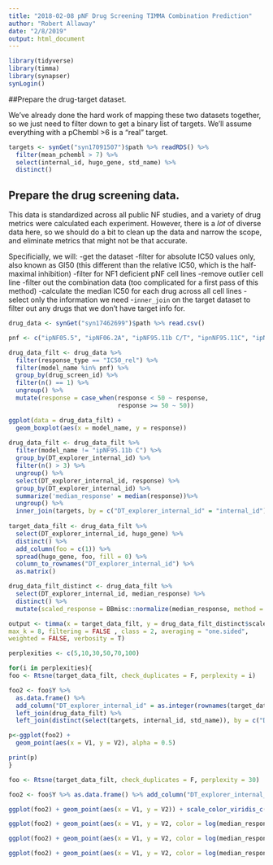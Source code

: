```yaml
---
title: "2018-02-08 pNF Drug Screening TIMMA Combination Prediction"
author: "Robert Allaway"
date: "2/8/2019"
output: html_document
---
```


```r
library(tidyverse)
library(timma)
library(synapser)
synLogin()

```
##Prepare the drug-target dataset. 

We've already done the hard work of mapping these two datasets together, so we just need to filter down to get a binary list of targets. We'll assume everything with a pChembl >6 is a "real" target.

```r

targets <- synGet("syn17091507")$path %>% readRDS() %>% 
  filter(mean_pchembl > 7) %>% 
  select(internal_id, hugo_gene, std_name) %>% 
  distinct()

```
## Prepare the drug screening data. 

This data is standardized across all public NF studies, and a variety of drug metrics were calculated each experiment. However, there is a _lot_ of diverse data here, so we should do a bit to clean up the data and narrow the scope, and eliminate metrics that might not be that accurate. 

Specificially, we will: 
-get the dataset 
-filter for absolute IC50 values only, also known as GI50 (this different than the relative IC50, which is the half-maximal inhibition)
-filter for NF1 deficient pNF cell lines
-remove outlier cell line
-filter out the combination data (too complicated for a first pass of this method)
-calculate the median IC50 for each drug across all cell lines
-select only the information we need
-`inner_join` on the target dataset to filter out any drugs that we don't have target info for. 


```r

drug_data <- synGet("syn17462699")$path %>% read.csv() 

pnf <- c("ipNF05.5", "ipNF06.2A", "ipNF95.11b C/T", "ipnNF95.11C", "ipNF95.6", "ipNF05.5 (mixed clone)", "ipNF95.11b C")

drug_data_filt <- drug_data %>% 
  filter(response_type == "IC50_rel") %>% 
  filter(model_name %in% pnf) %>% 
  group_by(drug_screen_id) %>% 
  filter(n() == 1) %>% 
  ungroup() %>%  
  mutate(response = case_when(response < 50 ~ response,
                              response >= 50 ~ 50))

ggplot(data = drug_data_filt) +
  geom_boxplot(aes(x = model_name, y = response))
  
drug_data_filt <- drug_data_filt %>% 
  filter(model_name != "ipNF95.11b C") %>% 
  group_by(DT_explorer_internal_id) %>% 
  filter(n() > 3) %>% 
  ungroup() %>% 
  select(DT_explorer_internal_id, response) %>%
  group_by(DT_explorer_internal_id) %>% 
  summarize('median_response' = median(response))%>% 
  ungroup() %>% 
  inner_join(targets, by = c("DT_explorer_internal_id" = "internal_id"))
  
target_data_filt <- drug_data_filt %>% 
  select(DT_explorer_internal_id, hugo_gene) %>% 
  distinct() %>% 
  add_column(foo = c(1)) %>% 
  spread(hugo_gene, foo, fill = 0) %>% 
  column_to_rownames("DT_explorer_internal_id") %>% 
  as.matrix()

drug_data_filt_distinct <- drug_data_filt %>% 
  select(DT_explorer_internal_id, median_response) %>% 
  distinct() %>% 
  mutate(scaled_response = BBmisc::normalize(median_response, method = "range", range = c(1,0), margin = 1L))

```


```r
output <- timma(x = target_data_filt, y = drug_data_filt_distinct$scaled_response, sp = 1,
max_k = 8, filtering = FALSE , class = 2, averaging = "one.sided",
weighted = FALSE, verbosity = T)
```

```r
perplexities <- c(5,10,30,50,70,100)

for(i in perplexities){
foo <- Rtsne(target_data_filt, check_duplicates = F, perplexity = i)

foo2 <- foo$Y %>% 
  as.data.frame() %>% 
  add_column("DT_explorer_internal_id" = as.integer(rownames(target_data_filt))) %>% 
  left_join(drug_data_filt) %>% 
  left_join(distinct(select(targets, internal_id, std_name)), by = c("DT_explorer_internal_id" = "internal_id"))

p<-ggplot(foo2) + 
  geom_point(aes(x = V1, y = V2), alpha = 0.5)

print(p)
}
```

```r

foo <- Rtsne(target_data_filt, check_duplicates = F, perplexity = 30)

foo2 <- foo$Y %>% as.data.frame() %>% add_column("DT_explorer_internal_id" = as.integer(rownames(target_data_filt))) %>% left_join(drug_data_filt) %>% left_join(distinct(select(targets, internal_id, std_name)), by = c("DT_explorer_internal_id" = "internal_id"))

ggplot(foo2) + geom_point(aes(x = V1, y = V2)) + scale_color_viridis_c(option = "C")  

ggplot(foo2) + geom_point(aes(x = V1, y = V2, color = log(median_response)), alpha = 0.5) + scale_color_viridis_c(option = "C")  

ggplot(foo2) + geom_point(aes(x = V1, y = V2, color = log(median_response)), alpha = 0.5) + scale_color_viridis_c(option = "C")  + ggrepel::geom_label_repel(data = foo2 %>% filter(median_response < 0.05), aes(x = V1, y = V2, label = std_name), size = 2)

ggplot(foo2) + geom_point(aes(x = V1, y = V2, color = log(median_response)), alpha = 0.5) + scale_color_viridis_c(option = "C")  + ggrepel::geom_label_repel(data = foo2 %>% filter(median_response < 0.15), aes(x = V1, y = V2, label = std_name), size = 2)
```

